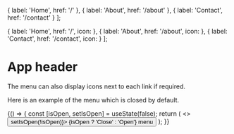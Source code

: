   {
    label: 'Home',
    href: '/'
  },
  {
    label: 'About',
    href: '/about'
  },
  {
    label: 'Contact',
    href: '/contact'
  }
];

  {
    label: 'Home',
    href: '/',
    icon: <BiLink />
  },
  {
    label: 'About',
    href: '/about',
    icon: <BiLink />
  },
  {
    label: 'Contact',
    href: '/contact',
    icon: <BiLink />
  }
];

<Meta title="organism/ContextMenu" />

# App header

<Description of={ContextMenu} />

<Canvas withSource="open">
  <Story name="Default">
    <ContextMenu links={links} showMenu />
  </Story>
</Canvas>

The menu can also display icons next to each link if required.

<Canvas withSource="open">
  <Story name="With Icons">
    <ContextMenu links={linksWithIcons} showMenu />
  </Story>
</Canvas>

Here is an example of the menu which is closed by default.

<Canvas withSource="open">
  <Story name="Closed by default">
    {() => {
      const [isOpen, setIsOpen] = useState(false);
      return (
        <>
          <Button onClick={() => setIsOpen(!isOpen)}>
            {isOpen ? 'Close' : 'Open'} menu
          </Button>
          <ContextMenu links={linksWithIcons} showMenu={isOpen} />
        </>
      );
    }}
  </Story>
</Canvas>

